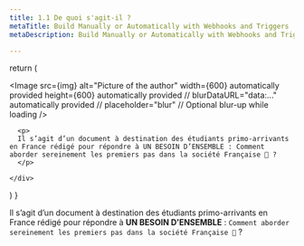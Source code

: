 ```yaml
---
title: 1.1 De quoi s'agit-il ?
metaTitle: Build Manually or Automatically with Webhooks and Triggers
metaDescription: Build Manually or Automatically with Webhooks and Triggers

---
```



 
  return (
    <div>
      <Image
        src={img}
        alt="Picture of the author"
        width={600} automatically provided
        height={600} automatically provided
        // blurDataURL="data:..." automatically provided
        // placeholder="blur" // Optional blur-up while loading
      />  

      <p>
      Il s’agit d’un document à destination des étudiants primo-arrivants en France rédigé pour répondre à UN BESOIN D’ENSEMBLE : Comment aborder sereinement les premiers pas dans la société Française 🧐 ?
      </p>
      
    </div> 

  )
}



Il s’agit d’un document à destination des étudiants primo-arrivants en France rédigé pour
répondre à **UN BESOIN D’ENSEMBLE** : `Comment aborder sereinement les premiers pas dans la société Française 🧐` ?

